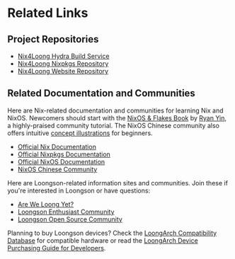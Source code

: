 # Related Links

## Project Repositories

- [Nix4Loong Hydra Build Service](https://hydra.nix4loong.cn/)
- [Nix4Loong Nixpkgs Repository](https://github.com/loongson-community/nixpkgs)
- [Nix4Loong Website Repository](https://github.com/loongson-community/nix4loong-website)

## Related Documentation and Communities

Here are Nix-related documentation and communities for learning Nix and NixOS. Newcomers should start with the [NixOS & Flakes Book](https://nixos-and-flakes.thiscute.world/) by [Ryan Yin](https://github.com/ryan4yin), a highly-praised community tutorial. The NixOS Chinese community also offers intuitive [concept illustrations](https://nixos-cn.org/tutorials/concept/) for beginners.

- [Official Nix Documentation](https://nix.dev/)
- [Official Nixpkgs Documentation](https://nixos.org/manual/nixpkgs/stable/)
- [Official NixOS Documentation](https://nixos.org/manual/nixos/stable/index.html)
- [NixOS Chinese Community](https://nixos-cn.org/)

Here are Loongson-related information sites and communities. Join these if you're interested in Loongson or have questions:

- [Are We Loong Yet?](https://areweloongyet.com/)
- [Loongson Enthusiast Community](https://www.loongbbs.cn/)
- [Loongson Open Source Community](https://github.com/loongson-community)

Planning to buy Loongson devices? Check the [LoongArch Compatibility Database](https://loong123.cn/) for compatible hardware or read the [LoongArch Device Purchasing Guide for Developers](https://darkyzhou.net/articles/buying-a-loongarch-device).